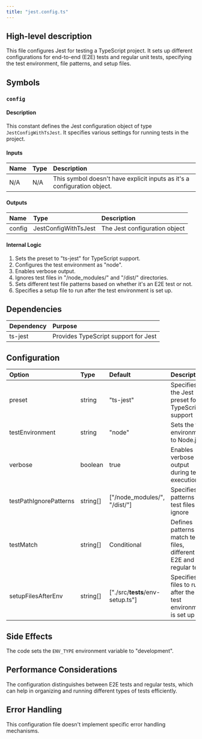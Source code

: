 ```yaml
---
title: "jest.config.ts"
---
```


## High-level description
This file configures Jest for testing a TypeScript project. It sets up different configurations for end-to-end (E2E) tests and regular unit tests, specifying the test environment, file patterns, and setup files.

## Symbols

### `config`
#### Description
This constant defines the Jest configuration object of type `JestConfigWithTsJest`. It specifies various settings for running tests in the project.

#### Inputs
| Name | Type | Description |
|:-----|:-----|:------------|
| N/A | N/A | This symbol doesn't have explicit inputs as it's a configuration object. |

#### Outputs
| Name | Type | Description |
|:-----|:-----|:------------|
| config | JestConfigWithTsJest | The Jest configuration object |

#### Internal Logic
1. Sets the preset to "ts-jest" for TypeScript support.
2. Configures the test environment as "node".
3. Enables verbose output.
4. Ignores test files in "/node_modules/" and "/dist/" directories.
5. Sets different test file patterns based on whether it's an E2E test or not.
6. Specifies a setup file to run after the test environment is set up.

## Dependencies
| Dependency | Purpose |
|:-----------|:--------|
| ts-jest | Provides TypeScript support for Jest |

## Configuration
| Option | Type | Default | Description |
|:-------|:-----|:--------|:------------|
| preset | string | "ts-jest" | Specifies the Jest preset for TypeScript support |
| testEnvironment | string | "node" | Sets the test environment to Node.js |
| verbose | boolean | true | Enables verbose output during test execution |
| testPathIgnorePatterns | string[] | ["/node_modules/", "/dist/"] | Specifies patterns for test files to ignore |
| testMatch | string[] | Conditional | Defines patterns to match test files, different for E2E and regular tests |
| setupFilesAfterEnv | string[] | ["./src/__tests__/env-setup.ts"] | Specifies files to run after the test environment is set up |

## Side Effects
The code sets the `ENV_TYPE` environment variable to "development".

## Performance Considerations
The configuration distinguishes between E2E tests and regular tests, which can help in organizing and running different types of tests efficiently.

## Error Handling
This configuration file doesn't implement specific error handling mechanisms.